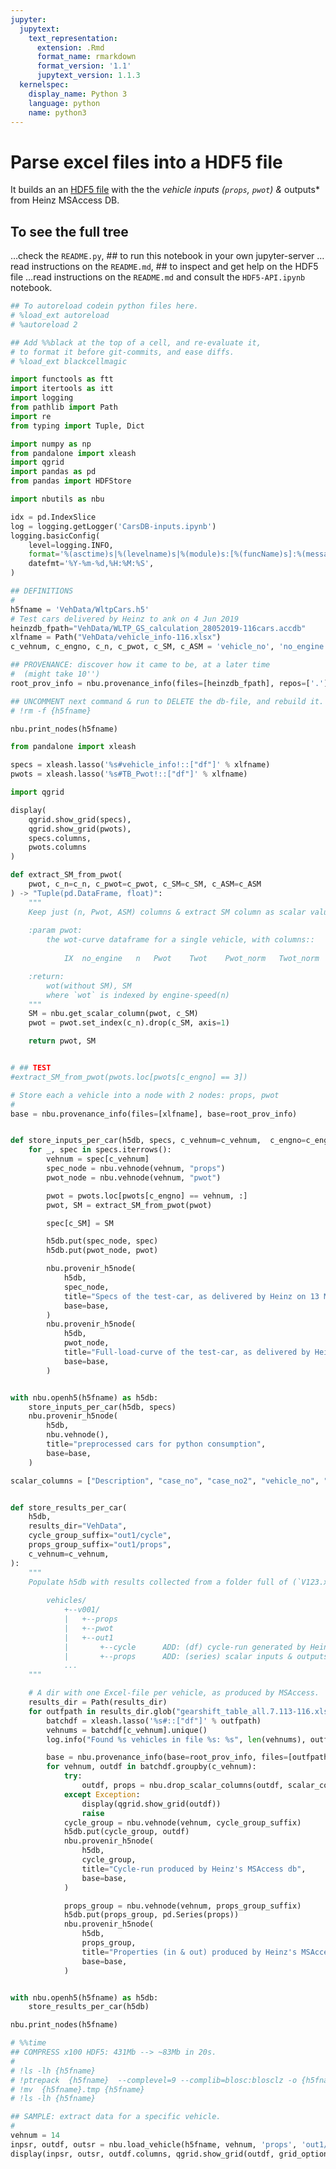 ```yaml
---
jupyter:
  jupytext:
    text_representation:
      extension: .Rmd
      format_name: rmarkdown
      format_version: '1.1'
      jupytext_version: 1.1.3
  kernelspec:
    display_name: Python 3
    language: python
    name: python3
---
```


# Parse excel files into a HDF5 file
It builds an an [HDF5 file](https://pandas.pydata.org/pandas-docs/stable/user_guide/io.html#io-hdf5) 
with the the *vehicle inputs (`props`, `pwot`) & *outputs* from Heinz MSAccess DB.

## To see the full tree
...check the `README.py`,
## to run this notebook in your own jupyter-server
...read instructions on the `README.md`,
## to inspect and get help on the HDF5 file
...read instructions on the `README.md` and consult the `HDF5-API.ipynb` notebook.

```python
## To autoreload codein python files here.
# %load_ext autoreload
# %autoreload 2

## Add %%black at the top of a cell, and re-evaluate it, 
# to format it before git-commits, and ease diffs.
# %load_ext blackcellmagic
```

```python
import functools as ftt
import itertools as itt
import logging
from pathlib import Path
import re
from typing import Tuple, Dict

import numpy as np
from pandalone import xleash
import qgrid
import pandas as pd
from pandas import HDFStore

import nbutils as nbu

idx = pd.IndexSlice
log = logging.getLogger('CarsDB-inputs.ipynb')
logging.basicConfig(
    level=logging.INFO, 
    format='%(asctime)s|%(levelname)s|%(module)s:[%(funcName)s]:%(message)s', 
    datefmt='%Y-%m-%d,%H:%M:%S',
)
```

```python
## DEFINITIONS
#
h5fname = 'VehData/WltpCars.h5'
# Test cars delivered by Heinz to ank on 4 Jun 2019
heinzdb_fpath="VehData/WLTP_GS_calculation_28052019-116cars.accdb"
xlfname = Path("VehData/vehicle_info-116.xlsx")
c_vehnum, c_engno, c_n, c_pwot, c_SM, c_ASM = 'vehicle_no', 'no_engine', 'n', 'Pwot', 'SM', 'ASM'
```

```python
## PROVENANCE: discover how it came to be, at a later time
#  (might take 10'')
root_prov_info = nbu.provenance_info(files=[heinzdb_fpath], repos=['.']) 
```

```python
## UNCOMMENT next command & run to DELETE the db-file, and rebuild it.
# !rm -f {h5fname}
```

```python
nbu.print_nodes(h5fname)
```

```python
from pandalone import xleash

specs = xleash.lasso('%s#vehicle_info!::["df"]' % xlfname)
pwots = xleash.lasso('%s#TB_Pwot!::["df"]' % xlfname)
```

```python
import qgrid

display(
    qgrid.show_grid(specs),
    qgrid.show_grid(pwots),
    specs.columns, 
    pwots.columns
)
```

```python
def extract_SM_from_pwot(
    pwot, c_n=c_n, c_pwot=c_pwot, c_SM=c_SM, c_ASM=c_ASM
) -> "Tuple(pd.DataFrame, float)":
    """
    Keep just (n, Pwot, ASM) columns & extract SM column as scalar value.
    
    :param pwot:
        the wot-curve dataframe for a single vehicle, with columns::
        
            IX	no_engine	n	Pwot	Twot	Pwot_norm	Twot_norm	SM	ASM	Pavai

    :return:
        wot(without SM), SM
        where `wot` is indexed by engine-speed(n)
    """
    SM = nbu.get_scalar_column(pwot, c_SM)
    pwot = pwot.set_index(c_n).drop(c_SM, axis=1)

    return pwot, SM


# ## TEST
#extract_SM_from_pwot(pwots.loc[pwots[c_engno] == 3])
```

```python
# Store each a vehicle into a node with 2 nodes: props, pwot
#
base = nbu.provenance_info(files=[xlfname], base=root_prov_info)


def store_inputs_per_car(h5db, specs, c_vehnum=c_vehnum,  c_engno=c_engno,  c_SM=c_SM, c_ASM=c_ASM):
    for _, spec in specs.iterrows():
        vehnum = spec[c_vehnum]
        spec_node = nbu.vehnode(vehnum, "props")
        pwot_node = nbu.vehnode(vehnum, "pwot")

        pwot = pwots.loc[pwots[c_engno] == vehnum, :]
        pwot, SM = extract_SM_from_pwot(pwot)

        spec[c_SM] = SM

        h5db.put(spec_node, spec)
        h5db.put(pwot_node, pwot)

        nbu.provenir_h5node(
            h5db,
            spec_node,
            title="Specs of the test-car, as delivered by Heinz on 13 May 2019",
            base=base,
        )
        nbu.provenir_h5node(
            h5db,
            pwot_node,
            title="Full-load-curve of the test-car, as delivered by Heinz on 13 May 2019",
            base=base,
        )


with nbu.openh5(h5fname) as h5db:
    store_inputs_per_car(h5db, specs)
    nbu.provenir_h5node(
        h5db,
        nbu.vehnode(),
        title="preprocessed cars for python consumption",
        base=base,
    )
```

```python
scalar_columns = ["Description", "case_no", "case_no2", "vehicle_no", "IDclass"]


def store_results_per_car(
    h5db,
    results_dir="VehData",
    cycle_group_suffix="out1/cycle",
    props_group_suffix="out1/props",
    c_vehnum=c_vehnum,
):
    """
    Populate h5db with results collected from a folder full of (`V123.xls`, ...) exchel-files.
    
        vehicles/
            +--v001/
            |   +--props
            |   +--pwot
            |   +--out1
            |       +--cycle      ADD: (df) cycle-run generated by HeinzDb
            |       +--props      ADD: (series) scalar inputs & outputs generated by HeinzDb
            ...
    """

    # A dir with one Excel-file per vehicle, as produced by MSAccess.
    results_dir = Path(results_dir)
    for outfpath in results_dir.glob("gearshift_table_all.7.113-116.xlsx"):
        batchdf = xleash.lasso('%s#::["df"]' % outfpath)
        vehnums = batchdf[c_vehnum].unique()
        log.info("Found %s vehicles in file %s: %s", len(vehnums), outfpath, vehnums)

        base = nbu.provenance_info(base=root_prov_info, files=[outfpath])
        for vehnum, outdf in batchdf.groupby(c_vehnum):
            try:
                outdf, props = nbu.drop_scalar_columns(outdf, scalar_columns)
            except Exception:
                display(qgrid.show_grid(outdf))
                raise
            cycle_group = nbu.vehnode(vehnum, cycle_group_suffix)
            h5db.put(cycle_group, outdf)
            nbu.provenir_h5node(
                h5db,
                cycle_group,
                title="Cycle-run produced by Heinz's MSAccess db",
                base=base,
            )

            props_group = nbu.vehnode(vehnum, props_group_suffix)
            h5db.put(props_group, pd.Series(props))
            nbu.provenir_h5node(
                h5db,
                props_group,
                title="Properties (in & out) produced by Heinz's MSAccess db",
                base=base,
            )


with nbu.openh5(h5fname) as h5db:
    store_results_per_car(h5db)
```

```python
nbu.print_nodes(h5fname)
```

```python
# %%time
## COMPRESS x100 HDF5: 431Mb --> ~83Mb in 20s.
#
# !ls -lh {h5fname}
# !ptrepack  {h5fname}  --complevel=9 --complib=blosc:blosclz -o {h5fname}.tmp
# !mv  {h5fname}.tmp {h5fname}
# !ls -lh {h5fname}
```

```python
## SAMPLE: extract data for a specific vehicle. 
#
vehnum = 14
inpsr, outdf, outsr = nbu.load_vehicle(h5fname, vehnum, 'props', 'out1/cycle', 'out1/props')
display(inpsr, outsr, outdf.columns, qgrid.show_grid(outdf, grid_options={'forceFitColumns': False}))
```
